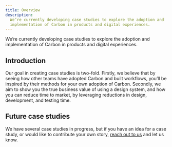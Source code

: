 ```yaml
---
title: Overview
description:
  We’re currently developing case studies to explore the adoption and
  implementation of Carbon in products and digital experiences.
---
```


<PageDescription>

We’re currently developing case studies to explore the adoption and
implementation of Carbon in products and digital experiences.

</PageDescription>

## Introduction

Our goal in creating case studies is two-fold. Firstly, we believe that by
seeing how other teams have adopted Carbon and built workflows, you’ll be
inspired by their methods for your own adoption of Carbon. Secondly, we aim to
show you the true business value of using a design system, and how you can
reduce time to market, by leveraging reductions in design, development, and
testing time.

## Future case studies

We have several case studies in progress, but if you have an idea for a case
study, or would like to contribute your own story,
[reach out to us](mailto:carbon@us.ibm.com) and let us know.
